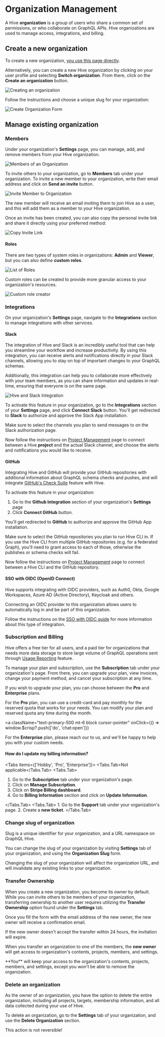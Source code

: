 
# Organization Management

A Hive **organization** is a group of users who share a common set of permissions, or who
collaborate on GraphQL APIs. Hive organizations are used to manage access, integrations, and
billing.

## Create a new organization

To create a new organization, [you use this page directly](https://app.graphql-hive.com/org/new).

Alternatively, you can create a new Hive organization by clicking on your user profile and selecting
**Switch organization**. From there, click on the **Create an organization** button.

![Creating an organization](/docs/pages/management/create-an-organization-button.png)

Follow the instructions and choose a unique slug for your organization:

![Create Organization Form](/docs/pages/first-steps/org.png)

## Manage existing organization

### Members

Under your organization's **Settings** page, you can manage, add, and remove members from your Hive
organization.

![Members of an Organization](/docs/pages/management/org-members.png)

To invite others to your organization, go to **Members** tab under your organization. To invite a new
member to your organization, write their email address and click on **Send an invite** button.

![Invite Member to Organization](/docs/pages/management/org-invite-member.png)

The new member will receive an email inviting them to join Hive as a user, and this will add them as
a member to your Hive organization.

Once an invite has been created, you can also copy the personal invite link and share it directly
using your preferred method:

![Copy Invite Link](/docs/pages/management/org-invite-link.png)

#### Roles

There are two types of system roles in organizations: **Admin** and **Viewer**, but you can also
define **custom roles**.

![List of Roles](/docs/pages/management/org-roles.png)

Custom roles can be created to provide more granular access to your organization's resources.

![Custom role creator](/docs/pages/management/org-custom-role.png)

### Integrations

On your organization's **Settings** page, navigate to the **Integrations** section to manage
integrations with other services.

#### Slack

The integration of Hive and Slack is an incredibly useful tool that can help you streamline your
workflow and increase productivity. By using this integration, you can receive alerts and
notifications directly in your Slack channels, allowing you to stay on top of important changes to
your GraphQL schemas.

Additionally, this integration can help you to collaborate more effectively with your team members,
as you can share information and updates in real-time, ensuring that everyone is on the same page.

![Hive and Slack Integration](/docs/pages/management/org-slack-integration.png)

To activate this feature in your organization, go to the **Integrations** section of your
**Settings** page, and click **Connect Slack** button. You'll get redirected to **Slack** to
authorize and approve the Slack App installation.

<Callout type="info">
  Make sure to select the channels you plan to send messages to on the Slack authorization page.
</Callout>

Now follow the instructions on [Project Management](/docs/management/projects#channels) page to
connect between a Hive **project** and the actual Slack channel, and choose the alerts and
notifications you would like to receive.

#### GitHub

Integrating Hive and GitHub will provide your GitHub repositories with additional information about
GraphQL schema checks and pushes, and will integrate
[GitHub's Check Suite](https://docs.github.com/en/rest/checks/suites?apiVersion=2022-11-28) feature
with Hive.

To activate this feature in your organization:

1. Go to the **Github Integration** section of your organization's **Settings** page
2. Click **Connect GitHub** button.

You'll get redirected to **GitHub** to authorize and approve the GitHub App installation.

<Callout type="info">
  Make sure to select the GitHub repositories you plan to run Hive CLI in. If you use the Hive CLI
  from multiple GitHub repositories (e.g. for a federated Graph), you'll need to grant access to
  each of those, otherwise the publishes or schema checks will fail.
</Callout>

Now follow the instructions on [Project Management](/docs/management/projects#github-repository)
page to connect between a Hive CLI and the GitHub repository.

#### SSO with OIDC (OpenID Connect)

Hive supports integrating with OIDC providers, such as Auth0, Okta, Google Workspaces, Azure AD
(Active Directory), Keycloak and others.

Connecting an OIDC provider to this organization allows users to automatically log in and be part of
this organization.

Follow the instructions on the [SSO with OIDC guide](/docs/management/sso-oidc-provider) for more
information about this type of integration.

### Subscription and Billing

Hive offers a free tier for all users, and a paid tier for organizations that needs more data
storage to store large volume of GraphQL operations sent through
[Usage Reporting](/docs/schema-registry/usage-reporting) feature.

To manage your plan and subscription, use the **Subscription** tab under your organization's page.
From there, you can upgrade your plan, view invoices, change your payment method, and cancel your
subscription at any time.

If you wish to upgrade your plan, you can choose between the **Pro** and **Enterprise** plans.

For the **Pro** plan, you can use a credit-card and pay monthly for the reserved quota that works
for your needs. You can modify your plan and reserved quota any time during the month.

<a
  className="text-primary-500 mt-6 block cursor-pointer"
  onClick={() => window.$crisp?.push(['do', 'chat:open'])}
>
  For the **Enterprise** plan, please reach our to us, and we'll be happy to help you with your
  custom needs.
</a>

#### How do I update my billing information?

<Tabs items={['Hobby', 'Pro', 'Enterprise']}>
  <Tabs.Tab>Not applicable</Tabs.Tab>
  <Tabs.Tab>
   1. Go to the **Subscription** tab under your organization's page.
   2. Click on **Manage Subscription**.
   3. Click on **Stripe Billing dashboard**.
   4. Go to **Billing Information** section and click on **Update Information**.

  </Tabs.Tab>
  <Tabs.Tab>
    1. Go to the **Support** tab under your organization's page.
    2. Create a **new ticket**.
  </Tabs.Tab>
</Tabs>

### Change slug of organization

Slug is a unique identifier for your organization, and a URL namespace on GraphQL Hive.

You can change the slug of your organization by visiting **Settings** tab of your organization, and
using the **Organization Slug** form.

<Callout type="warning">
  Changing the slug of your organization will affect the organization URL, and will invalidate any
  existing links to your organization.
</Callout>

### Transfer Ownership

When you create a new organization, you become its owner by default. While you can invite others to
be members of your organization, transferring ownership to another user requires utilizing the
**Transfer Ownership** option found under the **Settings** tab.

Once you fill the form with the email address of the new owner, the new owner will receive a
confirmation email.

If the new owner doesn't accept the transfer within 24 hours, the invitation will expire.

When you transfer an organization to one of the members, the **new owner** will get access to
organization's contents, projects, members, and settings.

<Callout type="info">
  **You** will keep your access to the organization's contents, projects, members, and settings,
  except you won't be able to remove the organization.
</Callout>

### Delete an organization

As the owner of an organization, you have the option to delete the entire organization, including
all projects, targets, membership information, and all data collected during your use of Hive.

To delete an organization, go to the **Settings** tab of your organization, and use the **Delete
Organization** section.

<Callout type="warning">This action is not reversible!</Callout>
